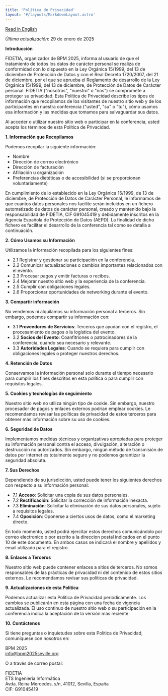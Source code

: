 ```yaml
---
title: 'Política de Privacidad'
layout: '#/layouts/MarkdownLayout.astro'
---
```


[Read in English](..)

_Última actualización_: 29 de enero de 2025

**Introducción**

FIDETIA, organizador de BPM 2025, informa al usuario de que el tratamiento de todos los datos de carácter personal 
se realiza de conformidad con lo dispuesto en la Ley Orgánica 15/1999, del 13 de diciembre de 
Protección de Datos y con el Real Decreto 1720/2007, del 21 de diciembre, por el que se aprueba 
el Reglamento de desarrollo de la Ley Orgánica 15/1999, del 13 de diciembre, de Protección de 
Datos de Carácter personal.
FIDETIA ("nosotros", "nuestro" o "nos") se compromete a proteger su privacidad. Esta Política de Privacidad describe los tipos de información que recopilamos de los visitantes de nuestro sitio web y de los participantes en nuestra conferencia ("usted", "su" o "tu"), cómo usamos esa información y las medidas que tomamos para salvaguardar sus datos.

Al acceder o utilizar nuestro sitio web o participar en la conferencia, usted acepta los términos de esta Política de Privacidad.

**1. Información que Recopilamos**

Podemos recopilar la siguiente información:

- Nombre
- Dirección de correo electrónico
- Dirección de facturación
- Afiliación u organización
- Preferencias dietéticas o de accesibilidad (si se proporcionan voluntariamente)

En cumplimiento de lo establecido en la Ley Orgánica 15/1999, de 13 de diciembre, de 
Protección de Datos de Carácter Personal, le informamos de que cuantos datos personales nos 
facilite serán incluidos en un fichero automatizado de datos de carácter personal, creado y 
mantenido bajo la responsabilidad de FIDETIA, CIF G91045419 y debidamente 
inscritos en la Agencia Española de Protección de Datos (AEPD). La finalidad de dicho fichero 
es facilitar el desarrollo de la conferencia tal como se detalla a continuación.

**2. Cómo Usamos su Información**

Utilizamos la información recopilada para los siguientes fines:

- 2.1 Registrar y gestionar su participación en la conferencia.  
- 2.2 Comunicar actualizaciones o cambios importantes relacionados con el evento.  
- 2.3 Procesar pagos y emitir facturas o recibos.  
- 2.4 Mejorar nuestro sitio web y la experiencia de la conferencia.  
- 2.5 Cumplir con obligaciones legales.  
- 2.6 Proporcionar oportunidades de networking durante el evento.

**3. Compartir información**

No vendemos ni alquilamos su información personal a terceros. Sin embargo, podemos compartir su información con:

- 3.1 **Proveedores de Servicios**: Terceros que ayudan con el registro, el procesamiento de pagos o la logística del evento.  
- 3.2 **Socios del Evento**: Coanfitriones o patrocinadores de la conferencia, cuando sea necesario y relevante.  
- 3.3 **Autoridades Legales**: Cuando se requiera para cumplir con obligaciones legales o proteger nuestros derechos.

**4. Retención de Datos**

Conservamos la información personal solo durante el tiempo necesario para cumplir los fines descritos en esta política o para cumplir con requisitos legales.

**5. Cookies y tecnologías de seguimiento**

Nuestro sitio web no utiliza ningún tipo de cookie. Sin embargo, nuestro procesador de pagos y enlaces externos podrían emplear cookies. Le recomendamos revisar las políticas de privacidad de estos terceros para obtener más información sobre su uso de cookies.

**6. Seguridad de Datos**

Implementamos medidas técnicas y organizativas apropiadas para proteger su información personal contra el acceso, divulgación, alteración o destrucción no autorizados. Sin embargo, ningún método de transmisión de datos por internet es totalmente seguro y no podemos garantizar la seguridad absoluta.

**7. Sus Derechos**

Dependiendo de su jurisdicción, usted puede tener los siguientes derechos con respecto a su información personal:

- 7.1 **Acceso**: Solicitar una copia de sus datos personales.  
- 7.2 **Rectificación**: Solicitar la corrección de información inexacta.  
- 7.3 **Eliminación**: Solicitar la eliminación de sus datos personales, sujeto a requisitos legales.  
- 7.4 **Oposición**: Oponerse a ciertos usos de datos, como el marketing directo.

En todo momento, usted podrá ejercitar estos derechos comunicándolo por correo electronico o por escrito a la direccion postal indicados en el punto 10 de este documento. En ambos casos se indicará el nombre y apellidos y email utilizado para el registro.

**8. Enlaces a Terceros**

Nuestro sitio web puede contener enlaces a sitios de terceros. No somos responsables de las prácticas de privacidad ni del contenido de estos sitios externos. Le recomendamos revisar sus políticas de privacidad.

**9. Actualizaciones de esta Política**

Podemos actualizar esta Política de Privacidad periódicamente. Los cambios se publicarán en esta página con una fecha de vigencia actualizada. El uso continuo de nuestro sitio web o su participación en la conferencia indica la aceptación de la versión más reciente.

**10. Contáctenos**

Si tiene preguntas o inquietudes sobre esta Política de Privacidad, comuníquese con nosotros en:

BPM 2025  
info@bpm2025seville.org

O a través de correo postal:

FIDETIA  
ETS Ingeniería Informática  
Avda. Reina Mercedes, s/n, 41012, Sevilla, España  
CIF: G91045419
